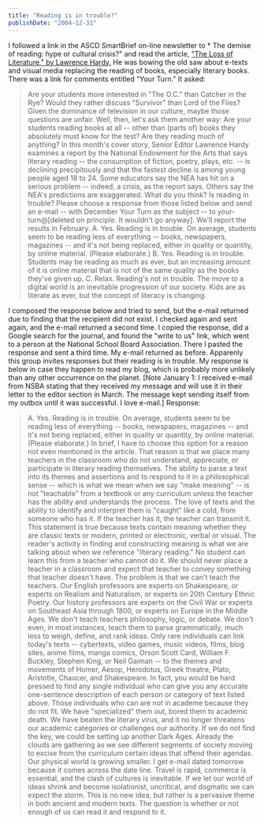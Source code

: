 ```yaml
---
title: "Reading is in trouble?"
publishDate: "2004-12-31"
---
```


I followed a link in the ASCD SmartBrief on-line newsletter to \* The demise of reading: hype or cultural crisis?" and read the article, ["The Loss of Literature," by Lawrence Hardy.](http://www.asbj.com/current/coverstory.html) He was bowing the old saw about e-texts and visual media replacing the reading of books, especially literary books. There was a link for comments entitled "Your Turn." It asked:

> Are your students more interested in "The O.C." than Catcher in the Rye? Would they rather discuss "Survivor" than Lord of the Flies? Given the dominance of television in our culture, maybe those questions are unfair. Well, then, let's ask them another way: Are your students reading books at all -- other than (parts of) books they absolutely must know for the test? Are they reading much of anything? In this month's cover story, Senior Editor Lawrence Hardy examines a report by the National Endowment for the Arts that says literary reading -- the consumption of fiction, poetry, plays, etc. -- is declining precipitously and that the fastest decline is among young people aged 18 to 24. Some educators say the NEA has hit on a serious problem -- indeed, a crisis, as the report says. Others say the NEA's predictions are exaggerated. What do you think? Is reading in trouble? Please choose a response from those listed below and send an e-mail -- with December Your Turn as the subject -- to your-turn@\[deleted on principle. It wouldn't go anyway\]. We'll report the results in February. A. Yes. Reading is in trouble. On average, students seem to be reading less of everything -- books, newspapers, magazines -- and it's not being replaced, either in quality or quantity, by online material. (Please elaborate.) B. Yes. Reading is in trouble. Students may be reading as much as ever, but an increasing amount of it is online material that is not of the same quality as the books they've given up. C. Relax. Reading's not in trouble. The move to a digital world is an inevitable progression of our society. Kids are as literate as ever, but the concept of literacy is changing.

I composed the response below and tried to send, but the e-mail returned due to finding that the recipient did not exist. I checked again and sent again, and the e-mail returned a second time. I copied the response, did a Google search for the journal, and found the "write to us" link, which went to a person at the National School Board Association. There I pasted the response and sent a third time. My e-mail returned as before. Apparenly this group invites responses but their reading is in trouble. My response is below in case they happen to read my blog, which is probably more unlikely than any other occurrence on the planet. \[Note January 1: I received e-mail from NSBA stating that they received my message and will use it in their letter to the editor section in March. The message kept sending itself from my outbox until it was successful. I love e-mail.\] Response:

> A. Yes. Reading is in trouble. On average, students seem to be reading less of everything -- books, newspapers, magazines -- and it's not being replaced, either in quality or quantity, by online material. (Please elaborate.) In brief, I have to choose this option for a reason not even mentioned in the article. That reason is that we place many teachers in the classroom who do not understand, appreciate, or participate in literary reading themselves. The ability to parse a text into its themes and assertions and to respond to it in a philosophical sense -- which is what we mean when we say "make meaning" -- is not "teachable" from a textbook or any curriculum unless the teacher has the ability and understands the process. The love of texts and the ability to identify and interpret them is "caught" like a cold, from someone who has it. If the teacher has it, the teacher can transmit it. This statement is true because texts contain meaning whether they are classic texts or modern, printed or electronic, verbal or visual. The reader's activity in finding and constructing meaning is what we are talking about when we reference "literary reading." No student can learn this from a teacher who cannot do it. We should never place a teacher in a classroom and expect that teacher to convey something that teacher doesn't have. The problem is that we can't teach the teachers. Our English professors are experts on Shakespeare, or experts on Realism and Naturalism, or experts on 20th Century Ethnic Poetry. Our history professors are experts on the Civil War or experts on Southeast Asia through 1800, or experts on Europe in the Middle Ages. We don't teach teachers philosophy, logic, or debate. We don't even, in most instances, teach them to parse grammatically, much less to weigh, define, and rank ideas. Only rare individuals can link today's texts -- cybertexts, video games, music videos, films, blog sites, anime films, manga comics, Orson Scott Card, William F. Buckley, Stephen King, or Neil Gaiman -- to the themes and movements of Homer, Aesop, Herodotus, Greek theatre, Plato, Aristotle, Chaucer, and Shakespeare. In fact, you would be hard pressed to find any single individual who can give you any accurate one-sentence description of each person or category of text listed above. Those individuals who can are not in academe because they do not fit. We have "specialized" them out, bored them to academic death. We have beaten the literary virus, and it no longer threatens our academic categories or challenges our authority. If we do not find the key, we could be setting up another Dark Ages. Already the clouds are gathering as we see different segments of society moving to excise from the curriculum certain ideas that offend their agendas. Our physical world is growing smaller. I get e-mail dated tomorrow because it comes across the date line. Travel is rapid, commerce is essential, and the clash of cultures is inevitable. If we let our world of ideas shrink and become isolationist, uncritical, and dogmatic we can expect the storm. This is no new idea, but rather is a pervasive theme in both ancient and modern texts. The question is whether or not enough of us can read it and respond to it.
